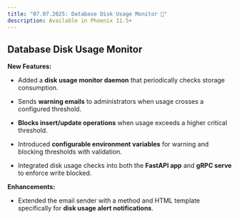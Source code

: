 ```yaml
---
title: "07.07.2025: Database Disk Usage Monitor 🛑"
description: Available in Phoenix 11.5+
---
```


<Update label="July 7, 2025" description="">

## Database Disk Usage Monitor

**New Features:**

* Added a **disk usage monitor daemon** that periodically checks storage consumption.

* Sends **warning emails** to administrators when usage crosses a configured threshold.

* **Blocks insert/update operations** when usage exceeds a higher critical threshold.

* Introduced **configurable environment variables** for warning and blocking thresholds with validation.

* Integrated disk usage checks into both the **FastAPI app** and **gRPC serve** to enforce write blocked.

**Enhancements:**

* Extended the email sender with a method and HTML template specifically for **disk usage alert notifications**.

<Card title="feat: add database disk usage monitor by RogerHYang · Pull Request #8402 · Arize-ai/phoenix" href="https://github.com/Arize-ai/phoenix/pull/8402" icon="github" horizontal />
</Update>